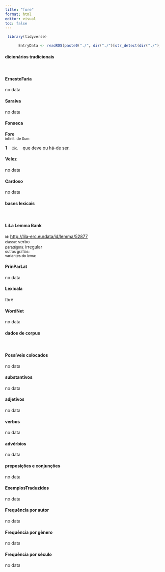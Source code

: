 ```yaml
---
title: "fore"
format: html
editor: visual
toc: false
---
```



```r
 library(tidyverse) 

      EntryData <- readRDS(paste0("./", dir("./")[str_detect(dir("./"), "_xx102-111-114-101xx_.rds")]))

```


#### dicionários tradicionais

&emsp;




::: panel-tabset

#### ErnestoFaria

no data




#### Saraiva

no data




#### Fonseca

<b>Fore</b> <br> <small>infinit. de Sum</small>   <p> <b>1</b> &ensp; <small>Cic.</small> &ensp; que deve ou há-de ser. </p>




#### Velez

no data




#### Cardoso

no data


:::



#### bases lexicais

&emsp;






::: panel-tabset

#### LiLa Lemma Bank

<small> id: </small> <a href=' http://lila-erc.eu/data/id/lemma/52877 ' target="_blank"> http://lila-erc.eu/data/id/lemma/52877 </a> <br>
<small> classe: </small> verbo    <br>
<small> paradigma: </small> irregular <br>
<small> outras grafias: </small>  <br>
<small> variantes do lema: </small>  <br>





#### PrinParLat

no data




#### Lexicala

fŏrĕ




#### WordNet

no data


:::



#### dados de corpus

&emsp;




::: panel-tabset

#### Possíveis colocados

no data




#### substantivos

no data




#### adjetivos

no data




#### verbos

no data




#### advérbios

no data




#### preposições e conjunções

no data


:::



::: panel-tabset

#### ExemplosTraduzidos

no data




#### Frequência por autor

no data




#### Frequência por gênero

no data




#### Frequência por século

no data


:::

